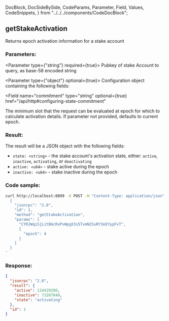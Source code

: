   DocBlock,
  DocSideBySide,
  CodeParams,
  Parameter,
  Field,
  Values,
  CodeSnippets,
} from "../../../components/CodeDocBlock";

<DocBlock>

## getStakeActivation

Returns epoch activation information for a stake account

<DocSideBySide>
<CodeParams>

### Parameters:

<Parameter type={"string"} required={true}>
  Pubkey of stake Account to query, as base-58 encoded string
</Parameter>

<Parameter type={"object"} optional={true}> 
Configuration object containing the following fields:

<Field
  name="commitment"
  type="string"
  optional={true}
  href="/api/http#configuring-state-commitment"
></Field>

<Field name="minContextSlot" type="number" optional={true}>
  The minimum slot that the request can be evaluated at
</Field>

<Field name="epoch" type="u64" optional={true}>
  epoch for which to calculate activation details. If parameter not provided,
  defaults to current epoch.
</Field>

</Parameter>

### Result:

The result will be a JSON object with the following fields:

- `state: <string>` - the stake account's activation state,
  either: `active`, `inactive`, `activating`, or `deactivating`
- `active: <u64>` - stake active during the epoch
- `inactive: <u64>` - stake inactive during the epoch

</CodeParams>

<CodeSnippets>

### Code sample:

```bash
curl http://localhost:8899 -X POST -H "Content-Type: application/json" -d '
  {
    "jsonrpc": "2.0",
    "id": 1,
    "method": "getStakeActivation",
    "params": [
      "CYRJWqiSjLitBAcRxPvWpgX3s5TvmN2SuRY3eEYypFvT",
      {
        "epoch": 4
      }
    ]
  }
'
```

### Response:

```json
{
  "jsonrpc": "2.0",
  "result": {
    "active": 124429280,
    "inactive": 73287840,
    "state": "activating"
  },
  "id": 1
}
```

</CodeSnippets>
</DocSideBySide>
</DocBlock>
